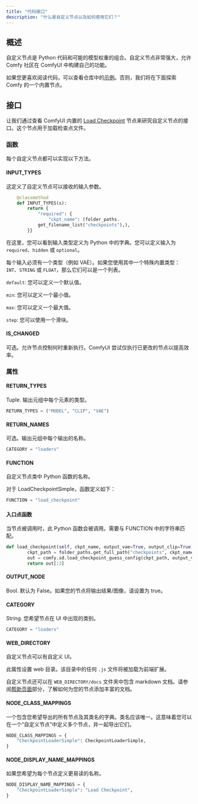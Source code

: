 ```yaml
---
title: "代码接口"
description: "什么是自定义节点以及如何使用它们？"
---
```


## 概述

自定义节点是 Python 代码和可能的模型权重的组合。自定义节点非常强大，允许 Comfy 社区在 ComfyUI 中构建自己的功能。

如果您更喜欢阅读代码，可以查看仓库中的[示例](https://github.com/comfyanonymous/ComfyUI/blob/master/custom_nodes/example_node.py.example)。否则，我们将在下面探索 Comfy 的一个内置节点。

## 接口

让我们通过查看 ComfyUI 内置的 [Load Checkpoint](https://github.com/comfyanonymous/ComfyUI/blob/master/nodes.py#L529C7-L529C29) 节点来研究自定义节点的接口。这个节点用于加载检查点文件。

### 函数

每个自定义节点都可以实现以下方法。

#### INPUT_TYPES

这定义了自定义节点可以接收的输入参数。

```python
    @classmethod
    def INPUT_TYPES(s):
        return {
            "required": {
                "ckpt_name": (folder_paths.
            get_filename_list("checkpoints"),),
        }}
```

在这里，您可以看到输入类型定义为 Python 中的字典。您可以定义输入为 `required`、`hidden` 或 `optional`。

每个输入必须有一个类型（例如 VAE）。如果您使用其中一个特殊内置类型：`INT`、`STRING` 或 `FLOAT`，那么它们可以是一个列表。

<Accordion title="可选字段">

`default`: 您可以定义一个默认值。

`min`: 您可以定义一个最小值。

`max`: 您可以定义一个最大值。

`step`: 您可以使用一个滑块。

</Accordion>

#### IS_CHANGED

可选。允许节点控制何时重新执行。ComfyUI 尝试仅执行已更改的节点以提高效率。

### 属性

#### RETURN_TYPES

Tuple. 输出元组中每个元素的类型。

```python
RETURN_TYPES = ("MODEL", "CLIP", "VAE")
```

#### RETURN_NAMES

可选。输出元组中每个输出的名称。

```python
CATEGORY = "loaders"
```

#### FUNCTION

自定义节点类中 Python 函数的名称。

对于 LoadCheckpointSimple，函数定义如下：

```python
FUNCTION = "load_checkpoint"
```

#### 入口点函数

当节点被调用时，此 Python 函数会被调用。需要与 FUNCTION 中的字符串匹配。

```python
def load_checkpoint(self, ckpt_name, output_vae=True, output_clip=True):
        ckpt_path = folder_paths.get_full_path("checkpoints", ckpt_name)
        out = comfy.sd.load_checkpoint_guess_config(ckpt_path, output_vae=True, output_clip=True, embedding_directory=folder_paths.get_folder_paths("embeddings"))
        return out[:3]
```

#### OUTPUT_NODE

Bool. 默认为 False。如果您的节点将输出结果/图像，请设置为 true。

#### CATEGORY

String. 您希望节点在 UI 中出现的类别。

```python
CATEGORY = "loaders"
```

#### WEB_DIRECTORY

自定义节点可以有自定义 UI。

此属性设置 web 目录。该目录中的任何 `.js` 文件将被加载为前端扩展。

自定义节点还可以在 `WEB_DIRECTORY/docs` 文件夹中包含 markdown 文档。请参阅[帮助页面](/zh-CN/custom-nodes/help_page)部分，了解如何为您的节点添加丰富的文档。

#### NODE_CLASS_MAPPINGS

一个包含您希望导出的所有节点及其类名的字典。类名应该唯一。这意味着您可以在一个“自定义节点”中定义多个节点，并一起导出它们。

```python
NODE_CLASS_MAPPINGS = {
    "CheckpointLoaderSimple": CheckpointLoaderSimple,
}
```

#### NODE_DISPLAY_NAME_MAPPINGS

如果您希望为每个节点定义更易读的名称。

```python
NODE_DISPLAY_NAME_MAPPINGS = {
    "CheckpointLoaderSimple": "Load Checkpoint",
}
```
